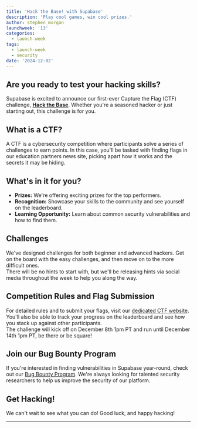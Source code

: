 ```yaml
---
title: 'Hack the Base! with Supabase'
description: 'Play cool games, win cool prizes.'
author: stephen_morgan
launchweek: '13'
categories:
  - launch-week
tags:
  - launch-week
  - security
date: '2024-12-02'
---
```


## Are you ready to test your hacking skills?

Supabase is excited to announce our first-ever Capture the Flag (CTF) challenge, [**Hack the Base**](https://ctf.supabase.com). Whether you're a seasoned hacker or just starting out, this challenge is for you.

## What is a CTF?

A CTF is a cybersecurity competition where participants solve a series of challenges to earn points. In this case, you'll be tasked with finding flags in our education partners news site, picking apart how it works and the secrets it may be hiding.

## What's in it for you?

- **Prizes:** We're offering exciting prizes for the top performers.
- **Recognition:** Showcase your skills to the community and see yourself on the leaderboard.
- **Learning Opportunity:** Learn about common security vulnerabilities and how to find them.

## Challenges

We've designed challenges for both beginner and advanced hackers.
Get on the board with the easy challenges, and then move on to the more difficult ones.  
There will be no hints to start with, but we'll be releasing hints via social media throughout the week to help you along the way.

## Competition Rules and Flag Submission

For detailed rules and to submit your flags, visit our [dedicated CTF website](https://ctf.supabase.com). You'll also be able to track your progress on the leaderboard and see how you stack up against other participants.  
The challenge will kick off on December 8th 1pm PT and run until December 14th 1pm PT, be there or be square!

## Join our Bug Bounty Program

If you're interested in finding vulnerabilities in Supabase year-round, check out our [Bug Bounty Program](https://supabase.com/.well-known/security.txt). We're always looking for talented security researchers to help us improve the security of our platform.

## Get Hacking!

We can't wait to see what you can do! Good luck, and happy hacking!

---
